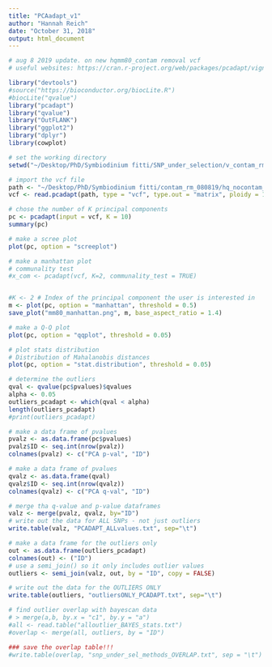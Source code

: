 ```yaml
---
title: "PCAadapt_v1"
author: "Hannah Reich"
date: "October 31, 2018"
output: html_document
---
```


```r
# aug 8 2019 update. on new hqmm80_contam removal vcf
# useful websites: https://cran.r-project.org/web/packages/pcadapt/vignettes/pcadapt.html, https://popgen.nescent.org/2016-01-26-SNP-selection.html, https://www.rdocumentation.org/packages/pcadapt/versions/3.0.4

library("devtools")
#source("https://bioconductor.org/biocLite.R")
#biocLite("qvalue")
library("pcadapt")
library("qvalue")
library("OutFLANK")
library("ggplot2")
library("dplyr")
library(cowplot)

# set the working directory
setwd("~/Desktop/PhD/Symbiodinium fitti/SNP_under_selection/v_contam_rm_08082019/")

# import the vcf file
path <- "~/Desktop/PhD/Symbiodinium fitti/contam_rm_080819/hq_nocontam_rename_aug19.vcf"
vcf <- read.pcadapt(path, type = "vcf", type.out = "matrix", ploidy = 1)

# chose the number of K principal components
pc <- pcadapt(input = vcf, K = 10)
summary(pc)

# make a scree plot
plot(pc, option = "screeplot")

# make a manhattan plot
# communality test
#x_com <- pcadapt(vcf, K=2, communality_test = TRUE)


#K <- 2 # Index of the principal component the user is interested in
m <- plot(pc, option = "manhattan", threshold = 0.5)
save_plot("mm80_manhattan.png", m, base_aspect_ratio = 1.4)

# make a Q-Q plot
plot(pc, option = "qqplot", threshold = 0.05)

# plot stats distribution 
# Distribution of Mahalanobis distances
plot(pc, option = "stat.distribution", threshold = 0.05)

# determine the outliers
qval <- qvalue(pc$pvalues)$qvalues
alpha <- 0.05
outliers_pcadapt <- which(qval < alpha)
length(outliers_pcadapt)
#print(outliers_pcadapt)

# make a data frame of pvalues
pvalz <- as.data.frame(pc$pvalues) 
pvalz$ID <- seq.int(nrow(pvalz))
colnames(pvalz) <- c("PCA p-val", "ID")

# make a data frame of pvalues
qvalz <- as.data.frame(qval)
qvalz$ID <- seq.int(nrow(qvalz))
colnames(qvalz) <- c("PCA q-val", "ID")

# merge tha q-value and p-value dataframes
valz <- merge(pvalz, qvalz, by="ID")
# write out the data for ALL SNPs - not just outliers
write.table(valz, "PCADAPT_ALLvalues.txt", sep="\t")

# make a data frame for the outliers only
out <- as.data.frame(outliers_pcadapt)
colnames(out) <- ("ID")
# use a semi_join() so it only includes outlier values
outliers <- semi_join(valz, out, by = "ID", copy = FALSE)

# write out the data for the OUTLIERS ONLY
write.table(outliers, "outliersONLY_PCADAPT.txt", sep="\t")

# find outlier overlap with bayescan data
# > merge(a,b, by.x = "c1", by.y = "a")
#all <- read.table("alloutlier_BAYES_stats.txt")
#overlap <- merge(all, outliers, by = "ID")

### save the overlap table!!!
#write.table(overlap, "snp_under_sel_methods_OVERLAP.txt", sep = "\t")




```

